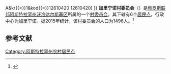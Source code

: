 {{Infobox Settlement
| official_name = 加里宁诺村委员会
| native_name = Калининский сельсовет
| settlement_type = [[村委员会|村委员会]]
| pushpin_map = European Russia
| pushpin_map_caption = 在[[歐洲俄羅斯|俄羅斯歐洲部分]]的位置
| subdivision_type = [[国家|国家]]
| subdivision_type1 = [[俄罗斯行政区划|州]]
| subdivision_type2 = [[区_(苏联)|区]]
| subdivision_name = {{RUS}}
| subdivision_name1 = [[阿斯特拉罕州|阿斯特拉罕州]]
| subdivision_name2 = [[沃洛达尔斯基区|沃洛达尔斯基区]]
| seat_type = 行政中心
| seat = 加里宁诺
| population_as_of=2015
| population_footnotes = <ref name=stat />
| population_total = 1496
| coordinates_display = inline,title
| latd = 46.34388733 | latm =  | lats =  | latNS = N
| longd = 48.87972260 | longm =  | longs =  | longEW = E
| timezone = [[萨马拉时间|MSK+1]]
| utc_offset = +4
| blank_name = [[俄罗斯市政土地区划代码|OKTMO编码]]
| blank_info = [http://classif.spb.ru/classificators/view/tma.php?st{{=}}A&kr{{=}}1&kod{{=}}12610420 12610420]
}}
'''加里宁诺村委员会'''（{{lang-ru|Калининский сельсовет}}）是[[俄罗斯联邦|俄罗斯联邦]][[阿斯特拉罕州|阿斯特拉罕州]][[沃洛达尔斯基区|沃洛达尔斯基区]]所属的一个[[村委员会|村委员会]]。其下辖有6个[[居民点|居民点]]，行政中心为加里宁诺。据2015年统计，该村委员会的人口为1496人。<ref name=stat>{{cite web |url=http://www.gks.ru/free_doc/doc_2015/bul_dr/mun_obr2015.rar |title=Численность населения Российской Федерации по муниципальным образованиям на 1 января 2015 года |accessdate=2015-08-06 |archiveurl=https://www.webcitation.org/6aaNzOlFO?url=http://www.gks.ru/free_doc/doc_2015/bul_dr/mun_obr2015.rar |archivedate=2015-08-06 |language=ru |deadurl=yes }}</ref>

== 参考文献 ==
{{reflist}}

{{Russia-stub}}

[[Category:阿斯特拉罕州农村居民点|Category:阿斯特拉罕州农村居民点]]